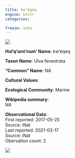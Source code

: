 ```yaml
---
title: kw’éqeq
engine: knitr
categories:

freeze: auto
---
```

![](https://inaturalist-open-data.s3.amazonaws.com/photos/8713871/medium.jpeg){fig-alt="kw’éqeq - NA"}

**Hul'q'umi'num' Name**: kw’éqeq

**Taxon Name**: Ulva fenestrata

**"Common" Name**: NA

**Cultural Values**:  

::: {layout-nrow=1 style="width:60%"}

:::

**Ecological Community**: Marine

**Wikipedia summary**:  
NA

**Observational Data**:   
First reported: 2017-05-25  
Source: iNat  
Last reported: 2021-03-17  
Source: iNat  
Obervation count: 2

![](community_dist.png)
